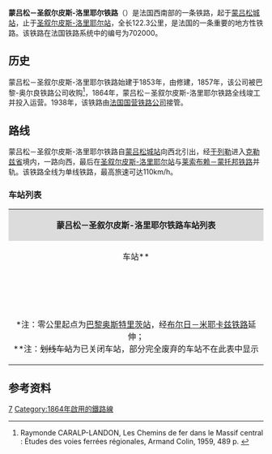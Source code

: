 {{Infobox rail system-route
|collapsed=
|box_width=
|rail_name=蒙吕松－圣叙尔皮斯-洛里耶尔铁路<br>{{lang|fr|Ligne de Montluçon à Saint-Sulpice-Laurière}}
|banner_color=
|sec_banner_color=
|logo_filename=
|image_width=
|logo_bgcolor=
|logo_note=
|image = Busseau-sur-Creuse gare viaduc (1).jpg
|imagesize=
|caption= 蒙吕松－圣叙尔皮斯-洛里耶尔铁路比索克勒兹河高架桥
|system_map=
|mapimage_width=
|map_bgcolor=
|locale={{FRA}}
|service_type=客货共用
|start=[[蒙吕松城站|蒙吕松城站]]、[[圣叙尔皮斯-洛里耶尔站|圣叙尔皮斯-洛里耶尔站]]
|begin_operation=
|end_operation=
|operation_note=
|system_length=122.3km
|length_in_operation=
|total_length=
|status=使用中
|line_title=线路
|lines=[[单线铁路|单线铁路]]
|stations=
|route_title=线路
|main_route=
|secondary_route=
|branch_route=
|standard=
|main_stations=[[蒙吕松城站|蒙吕松城站]]、[[盖雷站|盖雷站]]、[[圣叙尔皮斯-洛里耶尔站|圣叙尔皮斯-洛里耶尔站]]
|ridership=
|fleet_size=
|max_speed= 
|track_gauge={{standard gauge}}
|distance_between_mainlines=
|min_radius=
|max_grade=
|block_signal=
|electrified=
|depot=
|operator={{法国交通数据|sncf}}
|franchise=
|hq=
|key_person=
|website=
|route_map=
}}
'''蒙吕松－圣叙尔皮斯-洛里耶尔铁路'''（{{lang-fr|Ligne de Montluçon à Saint-Sulpice-Laurière}}）是法国西南部的一条铁路，起于[[蒙吕松城站|蒙吕松城站]]，止于[[圣叙尔皮斯-洛里耶尔站|圣叙尔皮斯-洛里耶尔站]]，全长122.3公里，是法国的一条重要的地方性铁路。该铁路在法国铁路系统中的编号为702000。
==历史==

蒙吕松－圣叙尔皮斯-洛里耶尔铁路始建于1853年，由{{link-fr|法国大中部铁路公司|Compagnie du chemin de fer Grand-Central de France}}修建，1857年，该公司被巴黎-奥尔良铁路公司收购<ref>Raymonde CARALP-LANDON, Les Chemins de fer dans le Massif central : Études des voies ferrées régionales, Armand Colin, 1959, 489 p. {{fr}}</ref>，1864年，蒙吕松－圣叙尔皮斯-洛里耶尔铁路全线竣工并投入运营。1938年，该铁路由[[法国国营铁路公司|法国国营铁路公司]]接管。

==路线==

蒙吕松－圣叙尔皮斯-洛里耶尔铁路自[[蒙吕松城站|蒙吕松城站]]向西北引出，经[[于列勒|于列勒]]进入[[克勒兹省|克勒兹省]]境内，一路向西，最后在[[圣叙尔皮斯-洛里耶尔站|圣叙尔皮斯-洛里耶尔站]]与[[莱索布赖－蒙托邦铁路|莱索布赖－蒙托邦铁路]]并轨。该铁路全线为单线铁路，最高旅速可达110km/h。

===车站列表===
{| class="wikitable mw-collapsible " style="margin:1em auto 1em auto; font-size:smaller"
|colspan="5" align="center" style="background:#DCDCDC"|'''蒙吕松－圣叙尔皮斯-洛里耶尔铁路车站列表'''
|-
!align="center" |车站**
!align="center" |公里数*
!align="center" |交汇路线
!align="center" |本线停靠车种
!align="center" |可换乘交通
|-
|align="center" rowspan=2|{{Arret|Montluçon-Ville|[[蒙吕松城站|蒙吕松城站]]}}
|327.617
|[[蒙吕松－穆兰铁路|蒙吕松－穆兰铁路]]<small>（[[阿列河畔穆兰站|穆兰]]/[[克莱蒙费朗站|克莱蒙费朗]]方向）</small>↖<br>[[布尔日－米耶卡兹铁路|布尔日－米耶卡兹铁路]]<small>（米耶卡兹方向）</small>↑
|align="center"|{{法国交通数据|ter|ara}}<br>{{法国交通数据|ter|cvl}}<br>{{法国交通数据|ter|naq}}
|{{法国交通数据|car|03}}<br>{{法国交通数据/城市公共交通|蒙吕松}}
|-
|327.130
|[[布尔日－米耶卡兹铁路|布尔日－米耶卡兹铁路]]<small>（[[布尔日站|布尔日]]方向）</small>↙
|
|
|-
|align="center"|{{Arret|<s>Domérat|多梅拉站</s>}}
|331.274
|
|
|{{法国交通数据|car|03}}
|-
|align="center"|{{Arret|Huriel|[[于列勒站|于列勒站]]}}
|337.616
|
|align="center"|{{法国交通数据|ter|naq}}
|
|-
|align="center"|{{Arret|<s>Archignat|阿尔希尼亚站</s>}}
|342.449
|
|
|
|-
|align="center"|{{Arret|Lavaufranche|[[拉沃弗朗什站|拉沃弗朗什站]]}}
|355.603
|
|align="center"|{{法国交通数据|ter|naq}}
|{{法国交通数据|car|23}}
|-
|align="center"|{{Arret|Parsac - Gouzon|[[帕尔萨克-古宗站|帕尔萨克-古宗站]]}}
|372.089
|
|align="center"|{{法国交通数据|ter|naq}}
|{{法国交通数据|car|23}}
|-
|align="center" rowspan=2|{{Arret|Busseau-sur-Creuse|[[克勒兹河畔比索站|克勒兹河畔比索站]]}}
|389.245
|[[克勒兹河畔比索－于塞勒铁路|克勒兹河畔比索－于塞勒铁路]]<small>（[[欧比松站|欧比松]]/于塞勒方向）</small>↗
|
|
|-
|389.756
|
|align="center"|{{法国交通数据|ter|naq}}
|
|-
|align="center" rowspan=2|{{Arret|Guéret|[[盖雷站|盖雷站]]}}
|404.628
|
|align="center"|{{法国交通数据|ter|naq}}
|{{法国交通数据|car|naq}}<br>{{法国交通数据|car|23}}<br>{{法国交通数据/城市公共交通|盖雷}}
|-
|405.205
|[[拉沙特尔－盖雷铁路|拉沙特尔－盖雷铁路]]<small>（拉沙特尔方向）</small>↙
|
|
|-
|align="center"|{{Arret|Montaigut|[[蒙泰居站|蒙泰居站]]}}
|420.847
|
|align="center"|{{法国交通数据|ter|naq}}
|
|-
|align="center"|{{Arret|Vieilleville|[[维耶维尔|维耶维尔]]}}
|428.480
|
|align="center"|{{法国交通数据|ter|naq}}
|{{法国交通数据|car|23}}
|-
|align="center"|{{Arret|Marsac (Creuse)|[[马尔萨克站_(克勒兹省)|马尔萨克站 (克勒兹省)]]}}
|436.295
|
|align="center"|{{法国交通数据|ter|naq}}
|
|-
|align="center" rowspan=2|{{Arret|Saint-Sulpice-Laurière|[[圣叙尔皮斯-洛里耶尔站|圣叙尔皮斯-洛里耶尔站]]}}
|448.630
|[[莱索布赖－蒙托邦铁路|莱索布赖－蒙托邦铁路]]<small>（[[利摩日本笃会站|利摩日]]/[[蒙托邦波旁城站|蒙托邦]]方向）</small>↖
|
|
|-
|448.953
|[[莱索布赖－蒙托邦铁路|莱索布赖－蒙托邦铁路]]<small>（[[巴黎奥斯特里茨站|巴黎]]/[[奥尔良站|奥尔良]]方向）</small>↓
|align="center"|{{法国交通数据|ter|naq}}
|
|-
|colspan=5|<nowiki>*</nowiki>注：零公里起点为[[巴黎奥斯特里茨站|巴黎奥斯特里茨站]]，经[[布尔日－米耶卡兹铁路|布尔日－米耶卡兹铁路]]延伸；<br><nowiki>**</nowiki>注：<s>划线车站</s>为已关闭车站，部分完全废弃的车站不在此表中显示
|}

==参考资料==

{{Reflist}}
[[Category:法國鐵路線|7]]
[[Category:1864年啟用的鐵路線|Category:1864年啟用的鐵路線]]